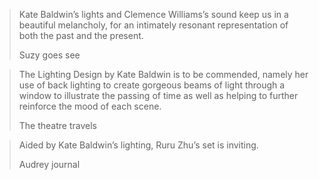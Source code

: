 
<blockquote class="blockquote">
  <p class="mb-0">
    Kate Baldwin’s lights and Clemence Williams’s sound keep us in a beautiful melancholy, for an intimately resonant representation of both the past and the present.
  </p>
  <footer class="blockquote-footer">
  Suzy goes see
  </footer>
</blockquote>


<blockquote class="blockquote">
  <p class="mb-0">
       The Lighting Design by Kate Baldwin is to be commended, namely her use of back lighting to create gorgeous beams of light through a window to illustrate the passing of time as well as helping to further reinforce the mood of each scene.
  </p>
  <footer class="blockquote-footer">
       The theatre travels
  </footer>
</blockquote>


<blockquote class="blockquote">
  <p class="mb-0">
Aided by Kate Baldwin’s lighting, Ruru Zhu’s set is inviting.
  </p>
  <footer class="blockquote-footer">
       Audrey journal
  </footer>
</blockquote>

